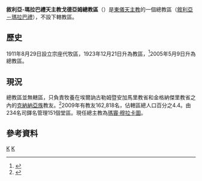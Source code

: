 {{Infobox Roman Catholic diocese
|Roman Catholic Diocese of = 敘利亞-瑪拉巴禮<br>天主教戈德亞姆總教區
|Latin name of diocese = Archieparchia Kottayamensis
|image = 
|caption = 
|location = [[印度|印度]]
|territory = 無
|population = 162,818
|rite = [[敘利亞－瑪拉巴禮教會|敘利亞－瑪拉巴禮]]
|patron = 
|province = 
|established = 1911年
|cathedral = 基督君王主教座堂
|co-cathedral =
|leadership =總主教
|website = [http://kottayamdiocese.com/ 官方網頁]
|pope = 
|metropolitan = 瑪竇·穆拉卡圖
|ordinary = 
|coadjutor archbishop =
|coadjutor bishop =
|auxiliary =
|emeritus =
}}

'''敘利亞-瑪拉巴禮天主教戈德亞姆總教區'''（{{lang-la|Archieparchia Kottayamensis}}）是[[東儀天主教|東儀天主教]]的一個總教區（[[敘利亞－瑪拉巴禮教會|敘利亞－瑪拉巴禮]]），不設下轄教區。

==歷史==
1911年8月29日設立宗座代牧區，1923年12月21日升為教區，<ref name="dio">{{cite journal
|journal=[[宗座公報|宗座公報]]
|publisher=[[梵蒂岡出版社|梵蒂岡出版社]]
|date=1924
|volume=16
|title=Romani Pontifices
|page=257
|url=http://www.vatican.va/archive/aas/documents/AAS%2016%20%5B1924%5D%20-%20ocr.pdf
|access-date=2013-12-15
|archive-date=2013-03-03
|archive-url=https://web.archive.org/web/20130303051534/http://www.vatican.va/archive/aas/documents/AAS%2016%20[1924]%20-%20ocr.pdf
|dead-url=no
}}</ref>2005年5月9日升為總教區。

==現況==
總教區並無轄區，只負責牧養在埃爾訥古勒姆暨安加馬里教省和金格納傑里教省之內的[[克納納亞族|克納納亞族]]教友。<ref name="chi">{{cite news|publisher=[[天主教亞洲通訊社|天主教亞洲通訊社]]|date=2005年6月10日|title=南部不與外通婚的「種族純正」教友喜迎新總主教|url=http://test.cathnewschina.com/2005/06/10/IB8374/|deadurl=yes|archiveurl=https://web.archive.org/web/20131215044426/http://test.cathnewschina.com/2005/06/10/IB8374/|archivedate=2013年12月15日}}</ref>2009年有教友162,818名，佔轄區總人口百分之4.4。由234名司鐸名管理151個堂區。現任總主教為[[瑪竇·穆拉卡圖|瑪竇·穆拉卡圖]]。

==參考資料==
{{reflist}}
{{敘利亞-瑪拉巴禮天主教教區}}
[[Category:印度天主教教區|K]]
[[Category:敘利亞-瑪拉巴禮天主教教區|K]]
